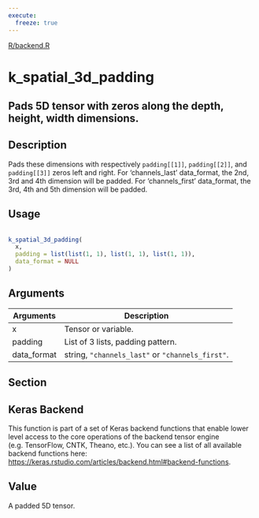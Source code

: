 ```yaml
---
execute:
  freeze: true
---
```


[R/backend.R](https://github.com/rstudio/keras//blob/main/R/backend.R#L2704) 

# k_spatial_3d_padding

## Pads 5D tensor with zeros along the depth, height, width dimensions.

## Description
 Pads these dimensions with respectively `padding[[1]]`, `padding[[2]]`, and `padding[[3]]` zeros left and right. For 'channels_last' data_format, the 2nd, 3rd and 4th dimension will be padded. For 'channels_first' data_format, the 3rd, 4th and 5th dimension will be padded. 


## Usage
```r
 
k_spatial_3d_padding( 
  x, 
  padding = list(list(1, 1), list(1, 1), list(1, 1)), 
  data_format = NULL 
) 
```

## Arguments
|Arguments|Description|
|---|---|
| x | Tensor or variable. |
| padding | List of 3 lists, padding pattern. |
| data_format | string, `"channels_last"` or `"channels_first"`. |


## Section

## Keras Backend

   This function is part of a set of Keras backend functions that enable lower level access to the core operations of the backend tensor engine (e.g. TensorFlow, CNTK, Theano, etc.).  You can see a list of all available backend functions here: [https://keras.rstudio.com/articles/backend.html#backend-functions](https://keras.rstudio.com/articles/backend.html#backend-functions). 

## Value
 A padded 5D tensor. 




